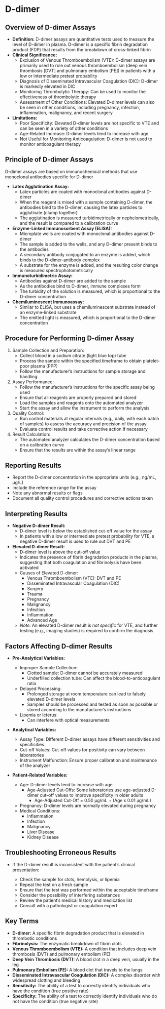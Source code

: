 # D-dimer {-}

## **Overview of D-dimer Assays** {-}

*   **Definition:** D-dimer assays are quantitative tests used to measure the level of D-dimer in plasma. D-dimer is a specific fibrin degradation product (FDP) that results from the breakdown of cross-linked fibrin
*   **Clinical Significance:**
    *   Exclusion of Venous Thromboembolism (VTE): D-dimer assays are primarily used to rule out venous thromboembolism (deep vein thrombosis [DVT] and pulmonary embolism [PE]) in patients with a low or intermediate pretest probability
    *   Diagnosis of Disseminated Intravascular Coagulation (DIC): D-dimer is markedly elevated in DIC
    *   Monitoring Thrombolytic Therapy: Can be used to monitor the effectiveness of thrombolytic therapy
    *   Assessment of Other Conditions: Elevated D-dimer levels can also be seen in other conditions, including pregnancy, infection, inflammation, malignancy, and recent surgery
*   **Limitations:**
    *   Poor Specificity: Elevated D-dimer levels are not specific to VTE and can be seen in a variety of other conditions
    *   Age-Related Increase: D-dimer levels tend to increase with age
    *   Not Useful for Monitoring Anticoagulation: D-dimer is not used to monitor anticoagulant therapy

## **Principle of D-dimer Assays** {-}

D-dimer assays are based on immunochemical methods that use monoclonal antibodies specific for D-dimer

*   **Latex Agglutination Assay:**
    *   Latex particles are coated with monoclonal antibodies against D-dimer
    *   When the reagent is mixed with a sample containing D-dimer, the antibodies bind to the D-dimer, causing the latex particles to agglutinate (clump together)
    *   The agglutination is measured turbidimetrically or nephelometrically, and the result is compared to a calibration curve
*   **Enzyme-Linked Immunosorbent Assay (ELISA):**
    *   Microplate wells are coated with monoclonal antibodies against D-dimer
    *   The sample is added to the wells, and any D-dimer present binds to the antibodies
    *   A secondary antibody conjugated to an enzyme is added, which binds to the D-dimer-antibody complex
    *   A substrate for the enzyme is added, and the resulting color change is measured spectrophotometrically
*   **Immunoturbidimetric Assay:**
    *   Antibodies against D-dimer are added to the sample
    *   As the antibodies bind to D-dimer, immune complexes form
    *   The turbidity of the solution is measured, which is proportional to the D-dimer concentration
*   **Chemiluminescent Immunoassay:**
    *   Similar to ELISA, but uses a chemiluminescent substrate instead of an enzyme-linked substrate
    *   The emitted light is measured, which is proportional to the D-dimer concentration

## **Procedure for Performing D-dimer Assay** {-}

1.  Sample Collection and Preparation:
    *   Collect blood in a sodium citrate (light blue top) tube
    *   Process the sample within the specified timeframe to obtain platelet-poor plasma (PPP)
    *   Follow the manufacturer's instructions for sample storage and handling

2.  Assay Performance:
    *   Follow the manufacturer's instructions for the specific assay being used
    *   Ensure that all reagents are properly prepared and stored
    *   Load the samples and reagents onto the automated analyzer
    *   Start the assay and allow the instrument to perform the analysis

3.  Quality Control:
    *   Run control materials at regular intervals (e.g., daily, with each batch of samples) to assess the accuracy and precision of the assay
    *   Evaluate control results and take corrective action if necessary
4.  Result Calculation:
    *   The automated analyzer calculates the D-dimer concentration based on a calibration curve
    *   Ensure that the results are within the assay's linear range

## **Reporting Results** {-}

*   Report the D-dimer concentration in the appropriate units (e.g., ng/mL, μg/L)
*   Include the reference range for the assay
*   Note any abnormal results or flags
*   Document all quality control procedures and corrective actions taken

## **Interpreting Results** {-}

*   **Negative D-dimer Result:**
    *   D-dimer level is below the established cut-off value for the assay
    *   In patients with a low or intermediate pretest probability for VTE, a negative D-dimer result is used to rule out DVT and PE
*   **Elevated D-dimer Result:**
    *   D-dimer level is above the cut-off value
    *   Indicates the presence of fibrin degradation products in the plasma, suggesting that both coagulation and fibrinolysis have been activated
    *   Causes of Elevated D-dimer:
        *   Venous Thromboembolism (VTE): DVT and PE
        *   Disseminated Intravascular Coagulation (DIC)
        *   Surgery
        *   Trauma
        *   Pregnancy
        *   Malignancy
        *   Infection
        *   Inflammation
        *   Advanced Age
    *   *Note:* An elevated D-dimer result is *not specific* for VTE, and further testing (e.g., imaging studies) is required to confirm the diagnosis

## **Factors Affecting D-dimer Results** {-}

*   **Pre-Analytical Variables:**

    *   Improper Sample Collection:
        *   Clotted sample: D-dimer cannot be accurately measured
        *   Underfilled collection tube: Can affect the blood-to-anticoagulant ratio
    *   Delayed Processing:
        *   Prolonged storage at room temperature can lead to falsely elevated D-dimer levels
        *   Samples should be processed and tested as soon as possible or stored according to the manufacturer's instructions
    *   Lipemia or Icterus:
        *   Can interfere with optical measurements
*   **Analytical Variables:**

    *   Assay Type: Different D-dimer assays have different sensitivities and specificities
    *   Cut-off Values: Cut-off values for positivity can vary between laboratories
    *   Instrument Malfunction: Ensure proper calibration and maintenance of the analyzer

*   **Patient-Related Variables:**

    *   Age: D-dimer levels tend to increase with age
        *   Age-Adjusted Cut-Offs: Some laboratories use age-adjusted D-dimer cut-off values to improve specificity in older adults
            *   Age-Adjusted Cut-Off = 0.50 μg/mL + (Age x 0.01 μg/mL)
    *   Pregnancy: D-dimer levels are normally elevated during pregnancy
    *   Medical Conditions:
        *   Inflammation
        *   Infection
        *   Malignancy
        *   Liver Disease
        *   Kidney Disease

## **Troubleshooting Erroneous Results** {-}

*   If the D-dimer result is inconsistent with the patient's clinical presentation:

    *   Check the sample for clots, hemolysis, or lipemia
    *   Repeat the test on a fresh sample
    *   Ensure that the test was performed within the acceptable timeframe
    *   Consider the possibility of interfering substances
    *   Review the patient's medical history and medication list
    *   Consult with a pathologist or coagulation expert

## **Key Terms** {-}

*   **D-dimer:** A specific fibrin degradation product that is elevated in thrombotic conditions
*   **Fibrinolysis:** The enzymatic breakdown of fibrin clots
*   **Venous Thromboembolism (VTE):** A condition that includes deep vein thrombosis (DVT) and pulmonary embolism (PE)
*   **Deep Vein Thrombosis (DVT):** A blood clot in a deep vein, usually in the leg
*   **Pulmonary Embolism (PE):** A blood clot that travels to the lungs
*   **Disseminated Intravascular Coagulation (DIC):** A complex disorder with widespread clotting and bleeding
*   **Sensitivity:** The ability of a test to correctly identify individuals who have the condition (true positive rate)
*   **Specificity:** The ability of a test to correctly identify individuals who do not have the condition (true negative rate)
